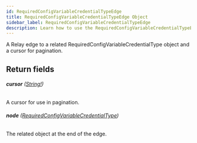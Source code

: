 ```yaml
---
id: RequiredConfigVariableCredentialTypeEdge
title: RequiredConfigVariableCredentialTypeEdge Object
sidebar_label: RequiredConfigVariableCredentialTypeEdge
description: Learn how to use the RequiredConfigVariableCredentialTypeEdge Object for Builder's API.
---
```


A Relay edge to a related RequiredConfigVariableCredentialType object and a cursor for pagination.

## Return fields

###### <b>cursor</b> ([String!](/composer/builder/api/schema/scalar/String.mdx))

A cursor for use in pagination.

###### <b>node</b> ([RequiredConfigVariableCredentialType](/composer/builder/api/schema/object/RequiredConfigVariableCredentialType.mdx))

The related object at the end of the edge.
